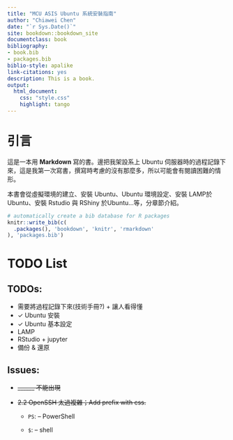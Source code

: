 ```yaml
---
title: "MCU ASIS Ubuntu 系統安裝指南"
author: "Chiawei Chen"
date: "`r Sys.Date()`"
site: bookdown::bookdown_site
documentclass: book
bibliography:
- book.bib
- packages.bib
biblio-style: apalike
link-citations: yes
description: This is a book.
output:
  html_document:
    css: "style.css"
    highlight: tango
---
```


# 引言 {.unnumbered}

這是一本用 **Markdown** 寫的書。邊把我架設系上 Ubuntu 伺服器時的過程記錄下來，這是我第一次寫書，撰寫時考慮的沒有那麼多，所以可能會有閱讀困難的情形。

本書會從虛擬環境的建立、安裝 Ubuntu、Ubuntu 環境設定、安裝 LAMP於 Ubuntu、安裝 Rstudio 與 RShiny 於Ubuntu...等，分章節介紹。

```r
# automatically create a bib database for R packages
knitr::write_bib(c(
  .packages(), 'bookdown', 'knitr', 'rmarkdown'
), 'packages.bib')
```

# TODO List {.unnumbered}

## TODOs: {.unnumbered}

-   需要將過程記錄下來(技術手冊?) + 讓人看得懂
-   ✓ Ubuntu 安裝
-   ✓ Ubuntu 基本設定
-   LAMP
-   RStudio + jupyter
-   備份 & 還原

## Issues: {.unnumbered}

-   ~~\_\_\_\_\_\_ 不能出現~~

-   ~~2.2 OpenSSH 太過複雜；Add prefix with css.~~

    -   `PS`: -- PowerShell

    -   `$`: -- shell
